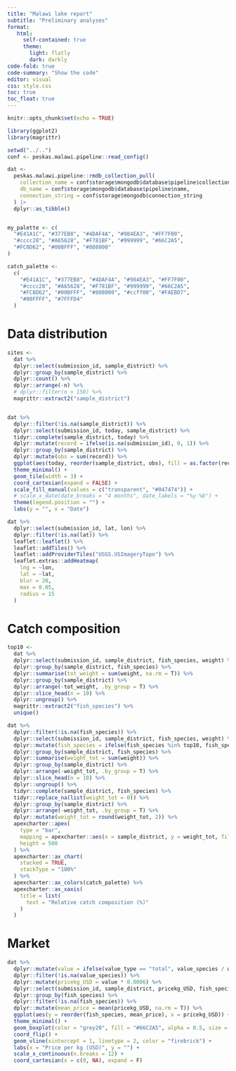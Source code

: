 ```yaml
---
title: "Malawi lake report"
subtitle: "Preliminary analyses"
format:
   html:
     self-contained: true
     theme:
       light: flatly
       dark: darkly
code-fold: true
code-summary: "Show the code"
editor: visual
css: style.css
toc: true
toc_float: true
---
```


```r
knitr::opts_chunk$set(echo = TRUE)
```

```r
library(ggplot2)
library(magrittr)

setwd("../..")
conf <- peskas.malawi.pipeline::read_config()

dat <-
  peskas.malawi.pipeline::rmdb_collection_pull(
    collection_name = conf$storage$mongodb$database$pipeline$collection_name$validated,
    db_name = conf$storage$mongodb$database$pipeline$name,
    connection_string = conf$storage$mongodb$connection_string
  ) |>
  dplyr::as_tibble()


my_palette <- c(
  "#E41A1C", "#377EB8", "#4DAF4A", "#984EA3", "#FF7F00",
  "#cccc28", "#A65628", "#F781BF", "#999999", "#66C2A5",
  "#FC8D62", "#00BFFF", "#808000"
)

catch_palette <-
  c(
    "#E41A1C", "#377EB8", "#4DAF4A", "#984EA3", "#FF7F00",
    "#cccc28", "#A65628", "#F781BF", "#999999", "#66C2A5",
    "#FC8D62", "#00BFFF", "#808000", "#ccff00", "#FAEBD7",
    "#00FFFF", "#7FFFD4"
  )
```

# Data distribution

```r
sites <-
  dat %>%
  dplyr::select(submission_id, sample_district) %>%
  dplyr::group_by(sample_district) %>%
  dplyr::count() %>%
  dplyr::arrange(-n) %>%
  # dplyr::filter(n > 150) %>%
  magrittr::extract2("sample_district")


dat %>%
  dplyr::filter(!is.na(sample_district)) %>%
  dplyr::select(submission_id, today, sample_district) %>%
  tidyr::complete(sample_district, today) %>%
  dplyr::mutate(record = ifelse(is.na(submission_id), 0, 1)) %>%
  dplyr::group_by(sample_district) %>%
  dplyr::mutate(obs = sum(record)) %>%
  ggplot(aes(today, reorder(sample_district, obs), fill = as.factor(record), alpha = record)) +
  theme_minimal() +
  geom_tile(width = 3) +
  coord_cartesian(expand = FALSE) +
  scale_fill_manual(values = c("transparent", "#047474")) +
  # scale_x_date(date_breaks = "4 months", date_labels = "%y-%b") +
  theme(legend.position = "") +
  labs(y = "", x = "Date")
```

```r
dat %>%
  dplyr::select(submission_id, lat, lon) %>%
  dplyr::filter(!is.na(lat)) %>%
  leaflet::leaflet() %>%
  leaflet::addTiles() %>%
  leaflet::addProviderTiles("USGS.USImageryTopo") %>%
  leaflet.extras::addHeatmap(
    lng = ~lon,
    lat = ~lat,
    blur = 20,
    max = 0.05,
    radius = 15
  )
```

# Catch composition

```r
top10 <-
  dat %>%
  dplyr::select(submission_id, sample_district, fish_species, weight) %>%
  dplyr::group_by(sample_district, fish_species) %>%
  dplyr::summarise(tot_weight = sum(weight, na.rm = T)) %>%
  dplyr::group_by(sample_district) %>%
  dplyr::arrange(-tot_weight, .by_group = T) %>%
  dplyr::slice_head(n = 10) %>%
  dplyr::ungroup() %>%
  magrittr::extract2("fish_species") %>%
  unique()

dat %>%
  dplyr::filter(!is.na(fish_species)) %>%
  dplyr::select(submission_id, sample_district, fish_species, weight) %>%
  dplyr::mutate(fish_species = ifelse(fish_species %in% top10, fish_species, "Others")) %>%
  dplyr::group_by(sample_district, fish_species) %>%
  dplyr::summarise(weight_tot = sum(weight)) %>%
  dplyr::group_by(sample_district) %>%
  dplyr::arrange(-weight_tot, .by_group = T) %>%
  dplyr::slice_head(n = 10) %>%
  dplyr::ungroup() %>%
  tidyr::complete(sample_district, fish_species) %>%
  tidyr::replace_na(list(weight_tot = 0)) %>%
  dplyr::group_by(sample_district) %>%
  dplyr::arrange(-weight_tot, .by_group = T) %>%
  dplyr::mutate(weight_tot = round(weight_tot, 2)) %>%
  apexcharter::apex(
    type = "bar",
    mapping = apexcharter::aes(x = sample_district, y = weight_tot, fill = fish_species),
    height = 500
  ) %>%
  apexcharter::ax_chart(
    stacked = TRUE,
    stackType = "100%"
  ) %>%
  apexcharter::ax_colors(catch_palette) %>%
  apexcharter::ax_xaxis(
    title = list(
      text = "Relative catch composition (%)"
    )
  )
```

# Market

```r
dat %>%
  dplyr::mutate(value = ifelse(value_type == "total", value_species / weight, value_species)) %>%
  dplyr::filter(!is.na(value_species)) %>%
  dplyr::mutate(pricekg_USD = value * 0.0006) %>%
  dplyr::select(submission_id, sample_district, pricekg_USD, fish_species) %>%
  dplyr::group_by(fish_species) %>%
  dplyr::filter(!is.na(fish_species)) %>%
  dplyr::mutate(mean_price = mean(pricekg_USD, na.rm = T)) %>%
  ggplot(aes(y = reorder(fish_species, mean_price), x = pricekg_USD)) +
  theme_minimal() +
  geom_boxplot(color = "grey20", fill = "#66C2A5", alpha = 0.5, size = 0.25) +
  coord_flip() +
  geom_vline(xintercept = 1, linetype = 2, color = "firebrick") +
  labs(x = "Price per kg (USD)", y = "") +
  scale_x_continuous(n.breaks = 12) +
  coord_cartesian(x = c(0, NA), expand = F)
```
